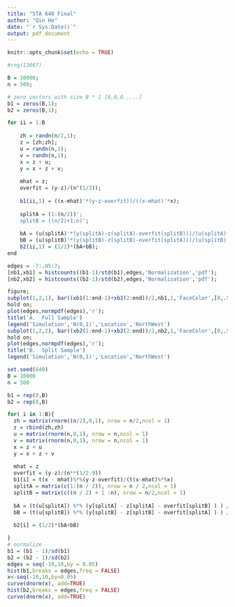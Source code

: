 ```yaml
---
title: "STA 640 Final"
author: "Qin He"
date: "`r Sys.Date()`"
output: pdf_document
---
```


```r
knitr::opts_chunk$set(echo = TRUE)
```

```r
#rng(13867)

B = 10000;
n = 500;

# zero vectors with size B * 1 [0,0,0.....]
b1 = zeros(B,1);
b2 = zeros(B,1);

for ii = 1:B
  
    zh = randn(n/2,1);
    z = [zh;zh];
    u = randn(n,1);
    v = randn(n,1);
    x = z + u;
    y = x + z + v;
    
    mhat = z;
    overfit = (y-z)/(n^(1/3));
    
    b1(ii,1) = ((x-mhat)'*(y-z-overfit))/((x-mhat)'*x);
    
    splitA = (1:(n/2))';
    splitB = ((n/2)+1:n)';
    
    bA = (u(splitA)'*(y(splitA)-z(splitA)-overfit(splitB)))/(u(splitA)'*x(splitA));
    bB = (u(splitB)'*(y(splitB)-z(splitB)-overfit(splitA)))/(u(splitB)'*x(splitB));
    b2(ii,1) = (1/2)*(bA+bB);
end

edges = -7:.05:7;
[nb1,xb1] = histcounts((b1-1)/std(b1),edges,'Normalization','pdf');
[nb2,xb2] = histcounts((b2-1)/std(b2),edges,'Normalization','pdf');

figure;
subplot(1,2,1), bar((xb1(1:end-1)+xb1(2:end))/2,nb1,1,'FaceColor',[0,.5,.75],'FaceAlpha',.5);
hold on;
plot(edges,normpdf(edges),'r');
title('A.  Full Sample')
legend('Simulation','N(0,1)','Location','NorthWest')
subplot(1,2,2), bar((xb2(1:end-1)+xb2(2:end))/2,nb2,1,'FaceColor',[0,.5,.75],'FaceAlpha',.5);
hold on;
plot(edges,normpdf(edges),'r');
title('B.  Split Sample')
legend('Simulation','N(0,1)','Location','NorthWest')
```




```r
set.seed(640)
B = 10000
n = 500

b1 = rep(0,B)
b2 = rep(0,B)

for( i in 1:B){
  zh = matrix(rnorm((n/2),0,1), nrow = n/2,ncol = 1)
  z = rbind(zh,zh)
  u = matrix(rnorm(n,0,1), nrow = n,ncol = 1)
  v = matrix(rnorm(n,0,1), nrow = n,ncol = 1)
  x = z + u
  y = x + z + v
  
  mhat = z
  overfit = (y-z)/(n**(1/2.9))
  b1[i] = t(x - mhat)%*%(y-z-overfit)/(t(x-mhat)%*%x)
  splitA = matrix(c(1:(n / 2)), nrow = n / 2,ncol = 1)
  splitB = matrix(c((n / 2) + 1 :n), nrow = n/2,ncol = 1)
  
  bA = (t(u[splitA]) %*% (y[splitA] - z[splitA] - overfit[splitB] ) ) / ( (t(u[splitA])%*%x[splitA] ) )
  bB = (t(u[splitB]) %*% (y[splitB] - z[splitB] - overfit[splitA] ) ) / ( (t(u[splitB])%*%x[splitB] ) )
  
  b2[i] = (1/2)*(bA+bB)

}
# normalize 
b1 = (b1 - 1)/sd(b1)
b2 = (b2 - 1)/sd(b2)
edges = seq(-10,10,by = 0.05)
hist(b1,breaks = edges,freq = FALSE)
x<-seq(-10,10,by=0.05)
curve(dnorm(x), add=TRUE)
hist(b2,breaks = edges,freq = FALSE)
curve(dnorm(x), add=TRUE)
```



